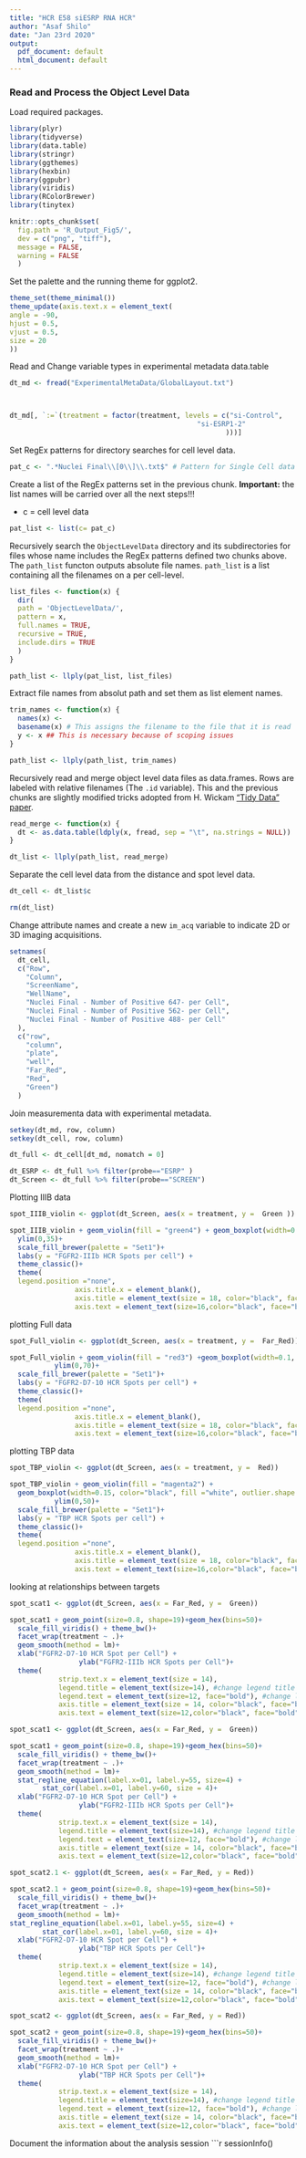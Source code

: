 ---
title: "HCR E58 siESRP RNA HCR"
author: "Asaf Shilo"
date: "Jan 23rd 2020"
output:
  pdf_document: default
  html_document: default
---

### Read and Process the Object Level Data

Load required packages.
```{r loadAndClean}
library(plyr)
library(tidyverse)
library(data.table)
library(stringr)
library(ggthemes)
library(hexbin)
library(ggpubr)
library(viridis)
library(RColorBrewer)
library(tinytex)

```


```{r, include=FALSE, warning=FALSE}
knitr::opts_chunk$set(
  fig.path = 'R_Output_Fig5/',
  dev = c("png", "tiff"),
  message = FALSE,
  warning = FALSE
  )
```

Set the palette and the running theme for ggplot2.
```{r setThemeandPalette}
theme_set(theme_minimal())
theme_update(axis.text.x = element_text(
angle = -90,
hjust = 0.5,
vjust = 0.5,
size = 20
))
```

Read and Change variable types in experimental metadata data.table
```{r readMetadata}
dt_md <- fread("ExperimentalMetaData/GlobalLayout.txt")



dt_md[, `:=`(treatment = factor(treatment, levels = c("si-Control",
                                              "si-ESRP1-2"
                                                     )))]
```

Set RegEx patterns for directory searches for cell level data.
```{r regexFilename}
pat_c <- ".*Nuclei Final\\[0\\]\\.txt$" # Pattern for Single Cell data files
```

Create a list of the RegEx patterns set in the previous chunk. **Important:** the list names will be carried over all the next steps!!!

* c = cell level data

```{r patList}
pat_list <- list(c= pat_c)
```

Recursively search the `ObjectLevelData` directory and its subdirectories for files whose name includes the RegEx patterns defined two chunks above. The `path_list` functon outputs absolute file names. `path_list` is a list containing all the filenames on a per cell-level.
```{r directorySearch}
list_files <- function(x) {
  dir(
  path = 'ObjectLevelData/',
  pattern = x,
  full.names = TRUE,
  recursive = TRUE,
  include.dirs = TRUE
  )
}

path_list <- llply(pat_list, list_files) 
```

Extract file names from absolut path and set them as list element names. 
```{r trimNames}
trim_names <- function(x) {
  names(x) <-
  basename(x) # This assigns the filename to the file that it is read
  y <- x ## This is necessary because of scoping issues
}

path_list <- llply(path_list, trim_names) 
```

Recursively read and merge object level data files as data.frames. Rows are labeled with relative filenames (The `.id` variable). This and the previous chunks are slightly modified tricks adopted from H. Wickam ["Tidy Data" paper](http://vita.had.co.nz/papers/tidy-data.pdf).
```{r readMerge}
read_merge <- function(x) {
  dt <- as.data.table(ldply(x, fread, sep = "\t", na.strings = NULL))
}

dt_list <- llply(path_list, read_merge)
```

Separate the cell level data from the distance and spot level data.
```{r deleteDtList}
dt_cell <- dt_list$c

rm(dt_list)
```

Change attribute names and create a new `im_acq` variable to indicate 2D or 3D imaging acquisitions.
```{r changeNames}
setnames(
  dt_cell,
  c("Row",
    "Column",
    "ScreenName",
    "WellName",
    "Nuclei Final - Number of Positive 647- per Cell",
    "Nuclei Final - Number of Positive 562- per Cell",
    "Nuclei Final - Number of Positive 488- per Cell"
  ),
  c("row",
    "column",
    "plate",
    "well",
    "Far_Red",
    "Red",
    "Green")
  )
```

Join measurementa data with experimental metadata.
```{r}
setkey(dt_md, row, column)
setkey(dt_cell, row, column)

dt_full <- dt_cell[dt_md, nomatch = 0] 
```


```{r, echo = F}
dt_ESRP <- dt_full %>% filter(probe=="ESRP" )
dt_Screen <- dt_full %>% filter(probe=="SCREEN")

```


Plotting IIIB data
```{r, echo = F}
spot_IIIB_violin <- ggplot(dt_Screen, aes(x = treatment, y =  Green ))

spot_IIIB_violin + geom_violin(fill = "green4") + geom_boxplot(width=0.1, color="black", fill ="white", outlier.shape = NA)+
  ylim(0,35)+
  scale_fill_brewer(palette = "Set1")+
  labs(y = "FGFR2-IIIb HCR Spots per cell") +
  theme_classic()+
  theme(
  legend.position ="none",
                axis.title.x = element_blank(),
                axis.title = element_text(size = 18, color="black", face="bold"),
                axis.text = element_text(size=16,color="black", face="bold"))
```


plotting Full data
```{r, echo = F}
spot_Full_violin <- ggplot(dt_Screen, aes(x = treatment, y =  Far_Red))

spot_Full_violin + geom_violin(fill = "red3") +geom_boxplot(width=0.1, color="black", fill ="white", outlier.shape = NA)+
           ylim(0,70)+
  scale_fill_brewer(palette = "Set1")+
  labs(y = "FGFR2-D7-10 HCR Spots per cell") +
  theme_classic()+
  theme(
  legend.position ="none",
                axis.title.x = element_blank(),
                axis.title = element_text(size = 18, color="black", face="bold"),
                axis.text = element_text(size=16,color="black", face="bold"))
```
        

plotting TBP data
```{r, echo = F}
spot_TBP_violin <- ggplot(dt_Screen, aes(x = treatment, y =  Red))

spot_TBP_violin + geom_violin(fill = "magenta2") +
  geom_boxplot(width=0.15, color="black", fill ="white", outlier.shape = NA)+
           ylim(0,50)+
  scale_fill_brewer(palette = "Set1")+
  labs(y = "TBP HCR Spots per cell") +
  theme_classic()+
  theme(
  legend.position ="none",
                axis.title.x = element_blank(),
                axis.title = element_text(size = 18, color="black", face="bold"),
                axis.text = element_text(size=16,color="black", face="bold"))
```


looking at relationships between targets
```{r, fig.length = 14, fig.width = 7}
spot_scat1 <- ggplot(dt_Screen, aes(x = Far_Red, y =  Green))

spot_scat1 + geom_point(size=0.8, shape=19)+geom_hex(bins=50)+
  scale_fill_viridis() + theme_bw()+
  facet_wrap(treatment ~ .)+
  geom_smooth(method = lm)+
  xlab("FGFR2-D7-10 HCR Spot per Cell") +
                 ylab("FGFR2-IIIb HCR Spots per Cell")+
  theme(
            strip.text.x = element_text(size = 14),
            legend.title = element_text(size=14), #change legend title font size
            legend.text = element_text(size=12, face="bold"), #change legend text font size
            axis.title = element_text(size = 14, color="black", face="bold"),
            axis.text = element_text(size=12,color="black", face="bold"))
```

```{r, fig.length = 14, fig.width = 7}
spot_scat1 <- ggplot(dt_Screen, aes(x = Far_Red, y =  Green))

spot_scat1 + geom_point(size=0.8, shape=19)+geom_hex(bins=50)+
  scale_fill_viridis() + theme_bw()+
  facet_wrap(treatment ~ .)+
  geom_smooth(method = lm)+
  stat_regline_equation(label.x=01, label.y=55, size=4) +
        stat_cor(label.x=01, label.y=60, size = 4)+
  xlab("FGFR2-D7-10 HCR Spot per Cell") +
                 ylab("FGFR2-IIIb HCR Spots per Cell")+
  theme(
            strip.text.x = element_text(size = 14),
            legend.title = element_text(size=14), #change legend title font size
            legend.text = element_text(size=12, face="bold"), #change legend text font size
            axis.title = element_text(size = 14, color="black", face="bold"),
            axis.text = element_text(size=12,color="black", face="bold"))
```

```{r, fig.length = 14, fig.width = 7}
spot_scat2.1 <- ggplot(dt_Screen, aes(x = Far_Red, y = Red))

spot_scat2.1 + geom_point(size=0.8, shape=19)+geom_hex(bins=50)+
  scale_fill_viridis() + theme_bw()+
  facet_wrap(treatment ~ .)+
  geom_smooth(method = lm)+
stat_regline_equation(label.x=01, label.y=55, size=4) +
        stat_cor(label.x=01, label.y=60, size = 4)+
  xlab("FGFR2-D7-10 HCR Spot per Cell") +
                 ylab("TBP HCR Spots per Cell")+
  theme(
            strip.text.x = element_text(size = 14),
            legend.title = element_text(size=14), #change legend title font size
            legend.text = element_text(size=12, face="bold"), #change legend text font size
            axis.title = element_text(size = 14, color="black", face="bold"),
            axis.text = element_text(size=12,color="black", face="bold"))
```



```{r, fig.length = 14, fig.width = 7}
spot_scat2 <- ggplot(dt_Screen, aes(x = Far_Red, y = Red))

spot_scat2 + geom_point(size=0.8, shape=19)+geom_hex(bins=50)+
  scale_fill_viridis() + theme_bw()+
  facet_wrap(treatment ~ .)+
  geom_smooth(method = lm)+
  xlab("FGFR2-D7-10 HCR Spot per Cell") +
                 ylab("TBP HCR Spots per Cell")+
  theme(
            strip.text.x = element_text(size = 14),
            legend.title = element_text(size=14), #change legend title font size
            legend.text = element_text(size=12, face="bold"), #change legend text font size
            axis.title = element_text(size = 14, color="black", face="bold"),
            axis.text = element_text(size=12,color="black", face="bold"))
```


Document the information about the analysis session
```{r sessionInfo, include=TRUE, echo=TRUE, results='markup'}
sessionInfo()
